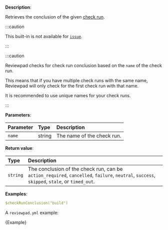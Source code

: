 
**Description**:

Retrieves the conclusion of the given [check run](https://docs.github.com/en/rest/guides/getting-started-with-the-checks-api#about-check-runs).

:::caution

This built-in is not available for [`issue`](/guides/syntax#workflow).

:::

:::caution

Reviewpad checks for check run conclusion based on the `name` of the check run.

This means that if you have multiple check runs with the same name, Reviewpad will only check for the first check run with that name.

It is recommended to use unique names for your check runs.

:::

**Parameters**:

| Parameter | Type   | Description                |
| :-------- | :----- | :------------------------- |
| `name`    | string | The name of the check run. |

**Return value**:

| Type     | Description                                                                                                                                  |
| :------- | :------------------------------------------------------------------------------------------------------------------------------------------- |
| `string` | The conclusion of the check run, can be `action_required`, `cancelled`, `failure`, `neutral`, `success`, `skipped`, `stale`, or `timed_out`. |

**Examples**:

```yml
$checkRunConclusion("build")
```

A `reviewpad.yml` example:

<CodeBlock language="yml" title="reviewpad.yml">{Example}</CodeBlock>
